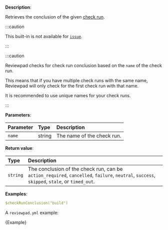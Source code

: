 
**Description**:

Retrieves the conclusion of the given [check run](https://docs.github.com/en/rest/guides/getting-started-with-the-checks-api#about-check-runs).

:::caution

This built-in is not available for [`issue`](/guides/syntax#workflow).

:::

:::caution

Reviewpad checks for check run conclusion based on the `name` of the check run.

This means that if you have multiple check runs with the same name, Reviewpad will only check for the first check run with that name.

It is recommended to use unique names for your check runs.

:::

**Parameters**:

| Parameter | Type   | Description                |
| :-------- | :----- | :------------------------- |
| `name`    | string | The name of the check run. |

**Return value**:

| Type     | Description                                                                                                                                  |
| :------- | :------------------------------------------------------------------------------------------------------------------------------------------- |
| `string` | The conclusion of the check run, can be `action_required`, `cancelled`, `failure`, `neutral`, `success`, `skipped`, `stale`, or `timed_out`. |

**Examples**:

```yml
$checkRunConclusion("build")
```

A `reviewpad.yml` example:

<CodeBlock language="yml" title="reviewpad.yml">{Example}</CodeBlock>
